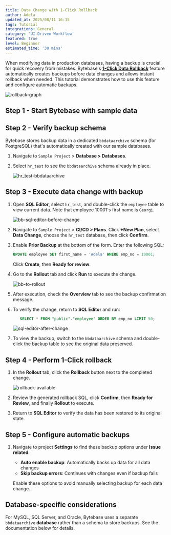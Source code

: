 ```yaml
---
title: Data Change with 1-Click Rollback
author: Adela
updated_at: 2025/08/11 16:15
tags: Tutorial
integrations: General
category: 'UI-Driven Workflow'
featured: true
level: Beginner
estimated_time: '30 mins'
---
```



When modifying data in production databases, having a backup is crucial for quick recovery from mistakes. Bytebase's [**1-Click Data Rollback**](/change-database/rollback-data-changes/) feature automatically creates backups before data changes and allows instant rollback when needed. This tutorial demonstrates how to use this feature and configure automatic backups.

![rollback-graph](/content/docs/tutorials/data-rollback/rollback-graph.webp)

## Step 1 - Start Bytebase with sample data

<PreparationWithSampleData />

## Step 2 - Verify backup schema

Bytebase stores backup data in a dedicated `bbdataarchive` schema (for PostgreSQL) that's automatically created with our sample databases.

1. Navigate to `Sample Project` > **Database > Databases**.
1. Select `hr_test` to see the `bbdataarchive` schema already in place.

   ![hr_test-bbdataarchive](/content/docs/tutorials/data-rollback/bb-hr_test-bbdataarchive.webp)

## Step 3 - Execute data change with backup

1. Open **SQL Editor**, select `hr_test`, and double-click the `employee` table to view current data. Note that employee 10001's first name is `Georgi`.

   ![bb-sql-editor-before-change](/content/docs/tutorials/data-rollback/bb-sql-editor-before-change.webp)

1. Navigate to `Sample Project` > **CI/CD > Plans**. Click **+New Plan**, select **Data Change**, choose the `hr_test` database, then click **Confirm**.

1. Enable **Prior Backup** at the bottom of the form. Enter the following SQL:

   ```sql
   UPDATE employee SET first_name = 'Adela' WHERE emp_no = 10001;
   ```

   Click **Create**, then **Ready for review**.

1. Go to the **Rollout** tab and click **Run** to execute the change.

   ![bb-to-rollout](/content/docs/tutorials/data-rollback/bb-to-rollout.webp)

1. After execution, check the **Overview** tab to see the backup confirmation message.

1. To verify the change, return to **SQL Editor** and run:

   ```sql
      SELECT * FROM "public"."employee" ORDER BY emp_no LIMIT 50;
   ```

   ![sql-editor-after-change](/content/docs/tutorials/data-rollback/bb-sql-editor-after-change.webp)

1. To view the backup, switch to the `bbdataarchive` schema and double-click the backup table to see the original data preserved.

## Step 4 - Perform 1-Click rollback

1. In the **Rollout** tab, click the **Rollback** button next to the completed change.

   ![rollback-available](/content/docs/tutorials/data-rollback/bb-rollback-available.webp)

1. Review the generated rollback SQL, click **Confirm**, then **Ready for Review**, and finally **Rollout** to execute.

1. Return to **SQL Editor** to verify the data has been restored to its original state.

## Step 5 - Configure automatic backups

1. Navigate to project **Settings** to find these backup options under **Issue related**:

   - **Auto enable backup**: Automatically backs up data for all data changes
   - **Skip backup errors**: Continues with changes even if backup fails

   Enable these options to avoid manually selecting backup for each data change.

## Database-specific considerations

For MySQL, SQL Server, and Oracle, Bytebase uses a separate `bbdataarchive` **database** rather than a schema to store backups. See the documentation below for details.

<Card
  title="Data Rollback Doc"
  icon="book"
  href="/change-database/rollback-data-changes/"
  horizontal
/>
